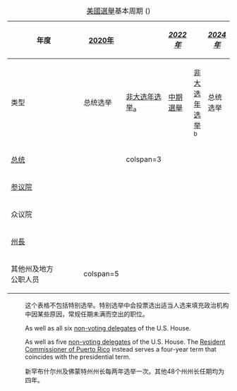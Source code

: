 {| class="wikitable" style="font-size:95%; width:100%; margin:0 auto 15px; text-align:center;"
|+ [[美國選舉]]基本周期  ({{le|定期选举|Fixed-term election}}{{ref label|SpecialElection|1|1}})
|-
! width="9%" | 年度
! width="25%" | [[2020年美國選舉|2020年]]
! width="8%" | {{le|2021年美国选举|2021 United States elections|2021年}}
! width="25%" | ''[[2022年美國選舉|2022年]]''
! width="8%" | ''{{le|2023年美国选举|2023 United States elections|2023年}}''
! width="25%" | ''[[2024年美國選舉|2024年]]''
|-
! 类型
| style="align:center" | 总统选举
| style="align:center" | [[非大选年选举|非大选年选举<sub>a</sub>]]
| style="align:center" | [[美國中期選舉|中期選舉]]
| style="align:center" | [[非大选年选举|非大选年选举<sub>b</sub>]]
| style="align:center" | 总统选举
|-
! [[美国总统选举|总统]]
| {{yes|[[2020年美國總統選舉|是]]}}
| colspan=3 {{no}}
| {{yes|[[2024年美國總統選舉|是]]}}
|-
! [[美国参议员组别|参议院]]
| {{yes|[[2020年美國參議院選舉|第二批 (33席)]]}}
| {{no}}
| {{yes|[[2022年美國參議院選舉|第三批 (34席)]]}}
| {{no}}
| {{yes|[[2024年美國參議院選舉|第一批 (33席)]]}}
|-
! 众议院
| {{yes|[[2020年美國眾議院選舉|全部435席]]{{ref label|HouseDelegates|2|2}} }}
| {{no}}
| {{yes|[[2022年美國眾議院選舉|全部435席]]{{ref label|HousePR|3|3}} }}
| {{no}}
| {{yes|[[2024年美國選舉|全部435席]]{{ref label|HouseDelegates|2|2}} }}
|-
! [[州長 (美國)|州長]]
| {{Included|{{le|2020年美国州长选举|2020 United States gubernatorial elections|11个州，2个自治邦}} <br/> <small>[[特拉华州]]，[[印第安纳州]]，[[密蘇里州]]，[[蒙大拿州]]，[[新罕布什尔州]]，[[北卡罗来纳州]]，[[北达科他州]]，[[犹他州]]，[[佛蒙特州]]，[[华盛顿州]]，[[西維吉尼亞州]]，[[美屬薩摩亞]]，[[波多黎各]]</small>}}
| {{Included|{{le|2021年美国州长选举|2021 United States gubernatorial elections|2个州}} <br/> <small>[[新泽西州]]，[[弗吉尼亚州]]</small>}}
| {{Included|{{le|2022年美国州长选举|2022 United States gubernatorial elections|35个州，DC和3个自治邦}}{{ref label|NEandVTGovs|4|4}} <br/> <small>[[亚拉巴马州]]，[[阿拉斯加州]]，[[亞利桑那州]]，[[阿肯色州]]，[[加利福尼亚州]]，[[科羅拉多州]]，[[康乃狄克州]]，[[佛罗里达州]]，[[喬治亞 (消歧義)|喬治亞]]，[[夏威夷州]]，[[爱达荷州]]，[[伊利诺伊州]]，[[艾奥瓦州]]，[[堪薩斯州]]，[[缅因州]]，[[马里兰州]]，[[麻薩諸塞州]]，[[密西根州]]，[[明尼蘇達州]]，[[內布拉斯加州]]，[[内华达州]]，[[新罕布什尔州]]，[[新墨西哥州]]，[[纽约州]]，[[俄亥俄州]]，[[俄克拉荷馬州]]，[[俄勒冈州]]，[[宾夕法尼亚州]]，[[羅德島州]]，[[南卡罗来纳州]]，[[南达科他州]]，[[田纳西州]]，[[德克萨斯州]]，[[佛蒙特州]]，[[威斯康辛州]]，[[怀俄明州]]，[[华盛顿哥伦比亚特区]]，[[關島]]，[[北马里亚纳群岛]]，[[美屬維爾京群島]]</small> }}
| {{Included|{{le|2023年美国州长选举|2023 United States gubernatorial elections|3个州}} <br/> <small>[[肯塔基州]]，[[路易斯安那州]]，[[密西西比州]]</small> }}
| {{Included|{{le|2024年美国州长选举|2024 United States gubernatorial elections|11个州，2个自治邦}} <br/> <small> [[特拉华州]]，[[印第安纳州]]，[[密蘇里州]]，[[蒙大拿州]]，[[新罕布什尔州]]，[[北卡罗来纳州]]，[[北达科他州]]，[[犹他州]]，[[佛蒙特州]]，[[华盛顿州]]，[[西維吉尼亞州]]，[[美屬薩摩亞]]，[[波多黎各]] </small>}}
|-
! 其他州及地方<br>公职人员
| colspan=5 {{partial|不尽相同。}}
|}
<div class="references-small">
:{{note label|SpecialElection|1|1}} 这个表格不包括特别选举。特别选举中会投票选出适当人选来填充政治机构中因某些原因，常规任期未满而空出的职位。
:{{note label|HouseDelegates|2|2}} As well as all six [[Non-voting members of the United States House of Representatives|non-voting delegates]] of the U.S. House.
:{{note label|HousePR|3|3}} As well as five [[Non-voting members of the United States House of Representatives|non-voting delegates]] of the U.S. House. The [[Resident Commissioner of Puerto Rico]] instead serves a four-year term that coincides with the presidential term.
:{{note label|NEandVTGovs|4|4}} 新罕布什尔州及佛蒙特州州长每两年选举一次。其他48个州州长任期均为四年。
:{{navbar|US elections|plain=1}}
</div>